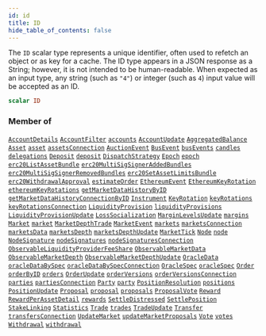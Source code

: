 ```yaml
---
id: id
title: ID
hide_table_of_contents: false
---
```








The `ID` scalar type represents a unique identifier, often used to refetch an object or as key for a cache. The ID type appears in a JSON response as a String; however, it is not intended to be human-readable. When expected as an input type, any string (such as `"4"`) or integer (such as `4`) input value will be accepted as an ID.

```graphql
scalar ID
```




### Member of

[`AccountDetails`](/docs/testnet/graphql/objects/account-details)  <Badge class="secondary" text="object"/><Bullet />[`AccountFilter`](/docs/testnet/graphql/inputs/account-filter)  <Badge class="secondary" text="input"/><Bullet />[`accounts`](/docs/testnet/graphql/subscriptions/accounts)  <Badge class="secondary" text="subscription"/><Bullet />[`AccountUpdate`](/docs/testnet/graphql/objects/account-update)  <Badge class="secondary" text="object"/><Bullet />[`AggregatedBalance`](/docs/testnet/graphql/objects/aggregated-balance)  <Badge class="secondary" text="object"/><Bullet />[`Asset`](/docs/testnet/graphql/objects/asset)  <Badge class="secondary" text="object"/><Bullet />[`asset`](/docs/testnet/graphql/queries/asset)  <Badge class="secondary" text="query"/><Bullet />[`assetsConnection`](/docs/testnet/graphql/queries/assets-connection)  <Badge class="secondary" text="query"/><Bullet />[`AuctionEvent`](/docs/testnet/graphql/objects/auction-event)  <Badge class="secondary" text="object"/><Bullet />[`BusEvent`](/docs/testnet/graphql/objects/bus-event)  <Badge class="secondary" text="object"/><Bullet />[`busEvents`](/docs/testnet/graphql/subscriptions/bus-events)  <Badge class="secondary" text="subscription"/><Bullet />[`candles`](/docs/testnet/graphql/subscriptions/candles)  <Badge class="secondary" text="subscription"/><Bullet />[`delegations`](/docs/testnet/graphql/subscriptions/delegations)  <Badge class="secondary" text="subscription"/><Bullet />[`Deposit`](/docs/testnet/graphql/objects/deposit)  <Badge class="secondary" text="object"/><Bullet />[`deposit`](/docs/testnet/graphql/queries/deposit)  <Badge class="secondary" text="query"/><Bullet />[`DispatchStrategy`](/docs/testnet/graphql/objects/dispatch-strategy)  <Badge class="secondary" text="object"/><Bullet />[`Epoch`](/docs/testnet/graphql/objects/epoch)  <Badge class="secondary" text="object"/><Bullet />[`epoch`](/docs/testnet/graphql/queries/epoch)  <Badge class="secondary" text="query"/><Bullet />[`erc20ListAssetBundle`](/docs/testnet/graphql/queries/erc-20-list-asset-bundle)  <Badge class="secondary" text="query"/><Bullet />[`erc20MultiSigSignerAddedBundles`](/docs/testnet/graphql/queries/erc-20-multi-sig-signer-added-bundles)  <Badge class="secondary" text="query"/><Bullet />[`erc20MultiSigSignerRemovedBundles`](/docs/testnet/graphql/queries/erc-20-multi-sig-signer-removed-bundles)  <Badge class="secondary" text="query"/><Bullet />[`erc20SetAssetLimitsBundle`](/docs/testnet/graphql/queries/erc-20-set-asset-limits-bundle)  <Badge class="secondary" text="query"/><Bullet />[`erc20WithdrawalApproval`](/docs/testnet/graphql/queries/erc-20-withdrawal-approval)  <Badge class="secondary" text="query"/><Bullet />[`estimateOrder`](/docs/testnet/graphql/queries/estimate-order)  <Badge class="secondary" text="query"/><Bullet />[`EthereumEvent`](/docs/testnet/graphql/objects/ethereum-event)  <Badge class="secondary" text="object"/><Bullet />[`EthereumKeyRotation`](/docs/testnet/graphql/objects/ethereum-key-rotation)  <Badge class="secondary" text="object"/><Bullet />[`ethereumKeyRotations`](/docs/testnet/graphql/queries/ethereum-key-rotations)  <Badge class="secondary" text="query"/><Bullet />[`getMarketDataHistoryByID`](/docs/testnet/graphql/queries/get-market-data-history-by-id)  <Badge class="secondary" text="query"/><Bullet />[`getMarketDataHistoryConnectionByID`](/docs/testnet/graphql/queries/get-market-data-history-connection-by-id)  <Badge class="secondary" text="query"/><Bullet />[`Instrument`](/docs/testnet/graphql/objects/instrument)  <Badge class="secondary" text="object"/><Bullet />[`KeyRotation`](/docs/testnet/graphql/objects/key-rotation)  <Badge class="secondary" text="object"/><Bullet />[`keyRotations`](/docs/testnet/graphql/queries/key-rotations)  <Badge class="secondary" text="query"/><Bullet />[`keyRotationsConnection`](/docs/testnet/graphql/queries/key-rotations-connection)  <Badge class="secondary" text="query"/><Bullet />[`LiquidityProvision`](/docs/testnet/graphql/objects/liquidity-provision)  <Badge class="secondary" text="object"/><Bullet />[`liquidityProvisions`](/docs/testnet/graphql/subscriptions/liquidity-provisions)  <Badge class="secondary" text="subscription"/><Bullet />[`LiquidityProvisionUpdate`](/docs/testnet/graphql/objects/liquidity-provision-update)  <Badge class="secondary" text="object"/><Bullet />[`LossSocialization`](/docs/testnet/graphql/objects/loss-socialization)  <Badge class="secondary" text="object"/><Bullet />[`MarginLevelsUpdate`](/docs/testnet/graphql/objects/margin-levels-update)  <Badge class="secondary" text="object"/><Bullet />[`margins`](/docs/testnet/graphql/subscriptions/margins)  <Badge class="secondary" text="subscription"/><Bullet />[`Market`](/docs/testnet/graphql/objects/market)  <Badge class="secondary" text="object"/><Bullet />[`market`](/docs/testnet/graphql/queries/market)  <Badge class="secondary" text="query"/><Bullet />[`MarketDepthTrade`](/docs/testnet/graphql/objects/market-depth-trade)  <Badge class="secondary" text="object"/><Bullet />[`MarketEvent`](/docs/testnet/graphql/objects/market-event)  <Badge class="secondary" text="object"/><Bullet />[`markets`](/docs/testnet/graphql/queries/markets)  <Badge class="secondary" text="query"/><Bullet />[`marketsConnection`](/docs/testnet/graphql/queries/markets-connection)  <Badge class="secondary" text="query"/><Bullet />[`marketsData`](/docs/testnet/graphql/subscriptions/markets-data)  <Badge class="secondary" text="subscription"/><Bullet />[`marketsDepth`](/docs/testnet/graphql/subscriptions/markets-depth)  <Badge class="secondary" text="subscription"/><Bullet />[`marketsDepthUpdate`](/docs/testnet/graphql/subscriptions/markets-depth-update)  <Badge class="secondary" text="subscription"/><Bullet />[`MarketTick`](/docs/testnet/graphql/objects/market-tick)  <Badge class="secondary" text="object"/><Bullet />[`Node`](/docs/testnet/graphql/objects/node)  <Badge class="secondary" text="object"/><Bullet />[`node`](/docs/testnet/graphql/queries/node)  <Badge class="secondary" text="query"/><Bullet />[`NodeSignature`](/docs/testnet/graphql/objects/node-signature)  <Badge class="secondary" text="object"/><Bullet />[`nodeSignatures`](/docs/testnet/graphql/queries/node-signatures)  <Badge class="secondary" text="query"/><Bullet />[`nodeSignaturesConnection`](/docs/testnet/graphql/queries/node-signatures-connection)  <Badge class="secondary" text="query"/><Bullet />[`ObservableLiquidityProviderFeeShare`](/docs/testnet/graphql/objects/observable-liquidity-provider-fee-share)  <Badge class="secondary" text="object"/><Bullet />[`ObservableMarketData`](/docs/testnet/graphql/objects/observable-market-data)  <Badge class="secondary" text="object"/><Bullet />[`ObservableMarketDepth`](/docs/testnet/graphql/objects/observable-market-depth)  <Badge class="secondary" text="object"/><Bullet />[`ObservableMarketDepthUpdate`](/docs/testnet/graphql/objects/observable-market-depth-update)  <Badge class="secondary" text="object"/><Bullet />[`OracleData`](/docs/testnet/graphql/objects/oracle-data)  <Badge class="secondary" text="object"/><Bullet />[`oracleDataBySpec`](/docs/testnet/graphql/queries/oracle-data-by-spec)  <Badge class="secondary" text="query"/><Bullet />[`oracleDataBySpecConnection`](/docs/testnet/graphql/queries/oracle-data-by-spec-connection)  <Badge class="secondary" text="query"/><Bullet />[`OracleSpec`](/docs/testnet/graphql/objects/oracle-spec)  <Badge class="secondary" text="object"/><Bullet />[`oracleSpec`](/docs/testnet/graphql/queries/oracle-spec)  <Badge class="secondary" text="query"/><Bullet />[`Order`](/docs/testnet/graphql/objects/order)  <Badge class="secondary" text="object"/><Bullet />[`orderByID`](/docs/testnet/graphql/queries/order-by-id)  <Badge class="secondary" text="query"/><Bullet />[`orders`](/docs/testnet/graphql/subscriptions/orders)  <Badge class="secondary" text="subscription"/><Bullet />[`OrderUpdate`](/docs/testnet/graphql/objects/order-update)  <Badge class="secondary" text="object"/><Bullet />[`orderVersions`](/docs/testnet/graphql/queries/order-versions)  <Badge class="secondary" text="query"/><Bullet />[`orderVersionsConnection`](/docs/testnet/graphql/queries/order-versions-connection)  <Badge class="secondary" text="query"/><Bullet />[`parties`](/docs/testnet/graphql/queries/parties)  <Badge class="secondary" text="query"/><Bullet />[`partiesConnection`](/docs/testnet/graphql/queries/parties-connection)  <Badge class="secondary" text="query"/><Bullet />[`Party`](/docs/testnet/graphql/objects/party)  <Badge class="secondary" text="object"/><Bullet />[`party`](/docs/testnet/graphql/queries/party)  <Badge class="secondary" text="query"/><Bullet />[`PositionResolution`](/docs/testnet/graphql/objects/position-resolution)  <Badge class="secondary" text="object"/><Bullet />[`positions`](/docs/testnet/graphql/subscriptions/positions)  <Badge class="secondary" text="subscription"/><Bullet />[`PositionUpdate`](/docs/testnet/graphql/objects/position-update)  <Badge class="secondary" text="object"/><Bullet />[`Proposal`](/docs/testnet/graphql/objects/proposal)  <Badge class="secondary" text="object"/><Bullet />[`proposal`](/docs/testnet/graphql/queries/proposal)  <Badge class="secondary" text="query"/><Bullet />[`proposals`](/docs/testnet/graphql/subscriptions/proposals)  <Badge class="secondary" text="subscription"/><Bullet />[`ProposalVote`](/docs/testnet/graphql/objects/proposal-vote)  <Badge class="secondary" text="object"/><Bullet />[`Reward`](/docs/testnet/graphql/objects/reward)  <Badge class="secondary" text="object"/><Bullet />[`RewardPerAssetDetail`](/docs/testnet/graphql/objects/reward-per-asset-detail)  <Badge class="secondary" text="object"/><Bullet />[`rewards`](/docs/testnet/graphql/subscriptions/rewards)  <Badge class="secondary" text="subscription"/><Bullet />[`SettleDistressed`](/docs/testnet/graphql/objects/settle-distressed)  <Badge class="secondary" text="object"/><Bullet />[`SettlePosition`](/docs/testnet/graphql/objects/settle-position)  <Badge class="secondary" text="object"/><Bullet />[`StakeLinking`](/docs/testnet/graphql/objects/stake-linking)  <Badge class="secondary" text="object"/><Bullet />[`Statistics`](/docs/testnet/graphql/objects/statistics)  <Badge class="secondary" text="object"/><Bullet />[`Trade`](/docs/testnet/graphql/objects/trade)  <Badge class="secondary" text="object"/><Bullet />[`trades`](/docs/testnet/graphql/subscriptions/trades)  <Badge class="secondary" text="subscription"/><Bullet />[`TradeUpdate`](/docs/testnet/graphql/objects/trade-update)  <Badge class="secondary" text="object"/><Bullet />[`Transfer`](/docs/testnet/graphql/objects/transfer)  <Badge class="secondary" text="object"/><Bullet />[`transfersConnection`](/docs/testnet/graphql/queries/transfers-connection)  <Badge class="secondary" text="query"/><Bullet />[`UpdateMarket`](/docs/testnet/graphql/objects/update-market)  <Badge class="secondary" text="object"/><Bullet />[`updateMarketProposals`](/docs/testnet/graphql/queries/update-market-proposals)  <Badge class="secondary" text="query"/><Bullet />[`Vote`](/docs/testnet/graphql/objects/vote)  <Badge class="secondary" text="object"/><Bullet />[`votes`](/docs/testnet/graphql/subscriptions/votes)  <Badge class="secondary" text="subscription"/><Bullet />[`Withdrawal`](/docs/testnet/graphql/objects/withdrawal)  <Badge class="secondary" text="object"/><Bullet />[`withdrawal`](/docs/testnet/graphql/queries/withdrawal)  <Badge class="secondary" text="query"/>



